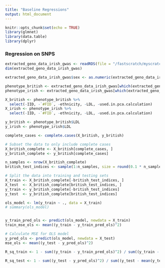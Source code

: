```yaml
---
title: "Baseline Regressions"
output: html_document
---
```


```r
knitr::opts_chunk$set(echo = TRUE)
library(glmnet)
library(data.table)
library(dplyr)
```

### Regression on SNPS

```r

extracted_geno_data_irish_gwas <- readRDS(file = "/fastscratch/myscratch/xding/UKBB/irish_gwas/dat_LDL_British_Irish_pheotype_genotype_irish_gwas_all_snps_p005.rds")
dim(extracted_geno_data_irish_gwas)

extracted_geno_data_irish_gwas$sex <- as.numeric(extracted_geno_data_irish_gwas$sex) - 1

phenotype_british <- extracted_geno_data_irish_gwas[which(extracted_geno_data_irish_gwas$ethnicity == "British"),]
phenotype_irish <- extracted_geno_data_irish_gwas[which(extracted_geno_data_irish_gwas$ethnicity == "Irish"),]

X_british <- phenotype_british %>%
  select(-IID, -`#FID`, -ethnicity, -LDL, -used.in.pca.calculation)
X_irish <- phenotype_irish %>%
  select(-IID, -`#FID`, -ethnicity, -LDL, -used.in.pca.calculation)

y_british <- phenotype_british$LDL
y_irish <- phenotype_irish$LDL

complete_cases <- complete.cases(X_british, y_british)

# Subset the data to only include complete cases
X_british_complete <- X_british[complete_cases, ]
y_british_complete <- y_british[complete_cases]

n_samples <- nrow(X_british_complete)
british_test_indices <- sample(1:n_samples, size = round(0.1 * n_samples))

# Split the data into training and testing sets
X_train <- X_british_complete[-british_test_indices, ]
X_test  <- X_british_complete[british_test_indices, ]
y_train <- y_british_complete[-british_test_indices]
y_test  <- y_british_complete[british_test_indices]

```


```r
ols_model <- lm(y_train ~ ., data = X_train)
# summary(ols_model)


y_train_pred_ols <- predict(ols_model, newdata = X_train)
train_mse_ols <- mean((y_train - y_train_pred_ols)^2)

# Calculate MSE for OLS model
y_pred_ols <- predict(ols_model, newdata = X_test)
mse_ols <- mean((y_test - y_pred_ols)^2)

R_sq_train <- 1 - sum((y_train - y_train_pred_ols)^2) / sum((y_train - mean(y_train))^2)

R_sq_test <- 1 - sum((y_test - y_pred_ols)^2) / sum((y_test - mean(y_test))^2)

```
